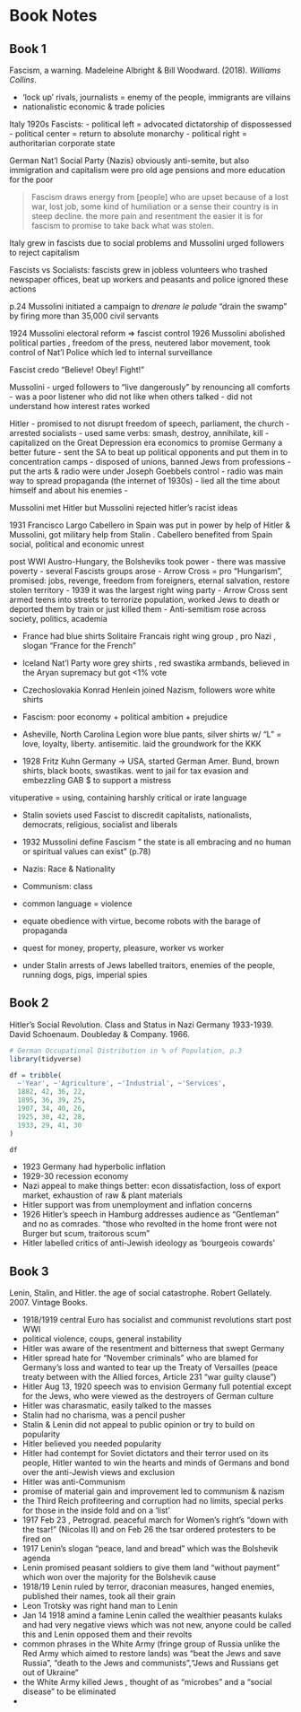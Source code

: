 
# Book Notes



## Book 1

Fascism, a warning. Madeleine Albright & Bill Woodward. (2018). _Williams Collins_.

- 'lock up' rivals, journalists = enemy of the people, immigrants are villains
- nationalistic economic & trade policies

Italy 1920s Fascists:
- political left = advocated dictatorship of dispossessed
- political center = return to absolute monarchy
- political right = authoritarian corporate state 

German Nat'l Social Party {Nazis}
obviously anti-semite, but also immigration and capitalism
were pro old age pensions and more education for the poor


> Fascism draws energy from [people] who are upset because of a lost war, lost job, some kind of humiliation or a sense their country is in steep decline. the more pain and resentment the easier it is for fascism to promise to take back what was stolen.

Italy grew in fascists due to social problems and Mussolini urged followers to reject capitalism

Fascists vs Socialists:
fascists grew in jobless volunteers who trashed newspaper offices, beat up workers and peasants and police ignored these actions


p.24 Mussolini initiated a campaign to _drenare le palude_ "drain the swamp" by firing more than 35,000 civil servants

1924 Mussolini electoral reform => fascist control
1926 Mussolini abolished political parties , freedom of the press, neutered labor movement, took control of Nat'l Police which led to internal surveillance

Fascist credo "Believe! Obey! Fight!"

Mussolini 
- urged followers to "live dangerously" by renouncing all comforts 
- was a poor listener who did not like when others talked
- did not understand how interest rates worked 


Hitler
- promised to not disrupt freedom of speech, parliament, the church
- arrested socialists
- used same verbs: smash, destroy, annihilate, kill
- capitalized on the Great Depression era economics to promise Germany a better future
- sent the SA to beat up political opponents and put them in to concentration camps
- disposed of unions, banned Jews from professions
- put the arts & radio were under Joseph Goebbels control
- radio was main way to spread propaganda (the internet of 1930s)
- lied all the time about himself and about his enemies
- 

Mussolini met Hitler but Mussolini rejected hitler's racist ideas

1931 Francisco Largo Cabellero in Spain was put in power by help of Hitler & Mussolini, got military help from Stalin . Cabellero benefited from Spain social, political and economic unrest 


post WWI Austro-Hungary, the Bolsheviks took power 
- there was massive poverty
- several Fascists groups arose
- Arrow Cross = pro "Hungarism", promised: jobs, revenge, freedom from foreigners, eternal salvation, restore stolen territory
- 1939 it was the largest right wing party
- Arrow Cross sent armed teens into streets to terrorize population, worked Jews to death or deported them by train or just killed them
- Anti-semitism rose across society, politics, academia


- France had blue shirts Solitaire Francais right wing group , pro Nazi , slogan "France for the French"

- Iceland Nat'l Party wore grey shirts , red swastika armbands, believed in the Aryan supremacy but got <1% vote

- Czechoslovakia Konrad Henlein joined Nazism, followers wore white shirts

- Fascism: poor economy + political ambition + prejudice

- Asheville, North Carolina Legion wore blue pants, silver shirts w/ "L" = love, loyalty, liberty. antisemitic. laid the groundwork for the KKK

- 1928 Fritz Kuhn Germany -> USA, started German Amer. Bund, brown shirts, black boots, swastikas. went to jail for tax evasion and embezzling GAB $ to support a mistress 

vituperative = using, containing harshly critical or irate language


- Stalin soviets used Fascist to discredit capitalists, nationalists, democrats, religious, socialist and liberals

- 1932 Mussolini define Fascism " the state is all embracing and no human or spiritual values can exist" (p.78)

- Nazis: Race & Nationality
- Communism: class

- common language = violence

- equate obedience with virtue, become robots with the barage of propaganda 

- quest for money, property, pleasure, worker vs worker
- under Stalin arrests of Jews labelled traitors, enemies of the people, running dogs, pigs, imperial spies








## Book 2

Hitler's Social Revolution. Class and Status in Nazi Germany 1933-1939. David Schoenaum. Doubleday & Company. 1966. 

```r
# German Occupational Distribution in % of Population, p.3
library(tidyverse)

df = tribble(
  ~'Year', ~'Agriculture', ~'Industrial', ~'Services',
  1882, 42, 36, 22,
  1895, 36, 39, 25,
  1907, 34, 40, 26,
  1925, 30, 42, 28,
  1933, 29, 41, 30
)

df


```


- 1923 Germany had hyperbolic inflation
- 1929-30 recession economy
- Nazi appeal to make things better: econ dissatisfaction, loss of export market, exhaustion of raw & plant materials
- Hitler support was from unemployment and inflation concerns
- 1926 Hitler's speech in Hamburg addresses audience as "Gentleman" and no as comrades. "those who revolted in the home front were not Burger but scum, traitorous scum"
- Hitler labelled critics of anti-Jewish ideology as 'bourgeois cowards'






## Book 3

Lenin, Stalin, and Hitler. the age of social catastrophe. Robert Gellately. 2007. Vintage Books.

- 1918/1919 central Euro has socialist and communist revolutions start post WWI
- political violence, coups, general instability
- Hitler was aware of the resentment and bitterness that swept Germany
- Hitler spread hate for "November criminals" who are blamed for Germany's loss and wanted to tear up the Treaty of Versailles (peace treaty between with the Allied forces, Article 231 "war guilty clause")
- Hitler Aug 13, 1920 speech was to envision Germany full potential except for the Jews, who were viewed as the destroyers of German culture
- Hitler was charasmatic, easily talked to the masses 
- Stalin had no charisma, was a pencil pusher
- Stalin & Lenin did not appeal to public opinion or try to build on popularity
- Hitler believed you needed popularity
- Hitler had contempt for Soviet dictators and their terror used on its people, Hitler wanted to win the hearts and minds of Germans and bond over the anti-Jewish views and exclusion
- Hitler was anti-Communism
- promise of material gain and improvement led to communism & nazism
- the Third Reich profiteering and corruption had no limits, special perks for those in the inside fold and on a 'list' 
- 1917 Feb 23 , Petrograd. peaceful march for Women's right's "down with the tsar!" (Nicolas II) and on Feb 26 the tsar ordered protesters to be fired on
- 1917 Lenin's slogan "peace, land and bread" which was the Bolshevik agenda
- Lenin promised peasant soldiers to give them land "without payment" which won over the majority for the Bolshevik cause
- 1918/19 Lenin ruled by terror, draconian measures, hanged enemies, published their names, took all their grain
- Leon Trotsky was right hand man to Lenin
- Jan 14 1918 amind a famine Lenin called the wealthier peasants kulaks and had very negative views which was not new, anyone could be called this and Lenin opposed them and their revolts
- common phrases in the White Army (fringe group of Russia unlike the Red Army which aimed to restore lands) was "beat the Jews and save Russia", "death to the Jews and communists","Jews and Russians get out of Ukraine"
- the White Army killed Jews , thought of as "microbes" and a "social disease" to be eliminated
- 



















































